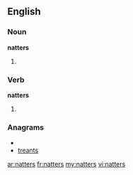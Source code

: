==English==

===Noun===
'''natters'''

# {{plural of|natter}}

===Verb===
'''natters'''

# {{third-person singular of|natter}}

===Anagrams===
* {{alphagram|aenrstt}}
* [[treants#English|treants]]

[[ar:natters]]
[[fr:natters]]
[[my:natters]]
[[vi:natters]]